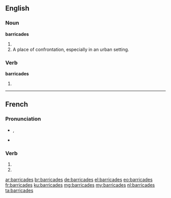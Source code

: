 {{also|barricadés}}
==English==

===Noun===
'''barricades'''

# {{plural of|barricade}}
# A place of confrontation, especially in an urban setting.

===Verb===
'''barricades'''

# {{third-person singular of|barricade}}

----

==French==

===Pronunciation===
* {{IPA|lang=fr|/ba.ʁi.kad/}}, {{X-SAMPA|/ba.Ri.kad/|lang=fr}}
* {{homophones|lang=fr|barricade|barricadent}}

===Verb===
{{fr-verb-form}}

# {{conjugation of|barricader||2|s|pres|ind|lang=fr}}
# {{conjugation of|barricader||2|s|pres|sub|lang=fr}}

[[ar:barricades]]
[[br:barricades]]
[[de:barricades]]
[[el:barricades]]
[[eo:barricades]]
[[fr:barricades]]
[[ku:barricades]]
[[mg:barricades]]
[[my:barricades]]
[[nl:barricades]]
[[ta:barricades]]